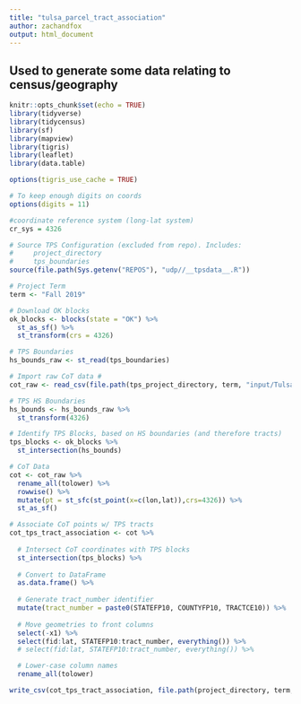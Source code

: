 ```yaml
---
title: "tulsa_parcel_tract_association"
author: zachandfox
output: html_document
---
```


## Used to generate some data relating to census/geography

```r
knitr::opts_chunk$set(echo = TRUE)
library(tidyverse)
library(tidycensus)
library(sf)
library(mapview)
library(tigris)
library(leaflet)
library(data.table)

options(tigris_use_cache = TRUE)

# To keep enough digits on coords
options(digits = 11)

#coordinate reference system (long-lat system)
cr_sys = 4326

# Source TPS Configuration (excluded from repo). Includes:
#     project_directory 
#     tps_boundaries 
source(file.path(Sys.getenv("REPOS"), "udp//__tpsdata__.R"))

# Project Term
term <- "Fall 2019"

```

```r

# Download OK blocks 
ok_blocks <- blocks(state = "OK") %>% 
  st_as_sf() %>% 
  st_transform(crs = 4326)

# TPS Boundaries
hs_bounds_raw <- st_read(tps_boundaries)

# Import raw CoT data #
cot_raw <- read_csv(file.path(tps_project_directory, term, "input/TulsaParcelsNeighborhood.csv"))

```


```r

# TPS HS Boundaries
hs_bounds <- hs_bounds_raw %>% 
  st_transform(4326)

# Identify TPS Blocks, based on HS boundaries (and therefore tracts)
tps_blocks <- ok_blocks %>% 
  st_intersection(hs_bounds) 

# CoT Data
cot <- cot_raw %>%
  rename_all(tolower) %>% 
  rowwise() %>% 
  mutate(pt = st_sfc(st_point(x=c(lon,lat)),crs=4326)) %>% 
  st_as_sf() 

```

```r

# Associate CoT points w/ TPS tracts
cot_tps_tract_association <- cot %>% 
  
  # Intersect CoT coordinates with TPS blocks  
  st_intersection(tps_blocks) %>% 
  
  # Convert to DataFrame
  as.data.frame() %>% 
 
  # Generate tract_number identifier
  mutate(tract_number = paste0(STATEFP10, COUNTYFP10, TRACTCE10)) %>% 
  
  # Move geometries to front columns 
  select(-x1) %>% 
  select(fid:lat, STATEFP10:tract_number, everything()) %>%
  # select(fid:lat, STATEFP10:tract_number, everything()) %>% 

  # Lower-case column names 
  rename_all(tolower)

```

```r

write_csv(cot_tps_tract_association, file.path(project_directory, term, "output/tulsa_parcels_with_tracts/tulsa_parcel_tract_association.csv"))

```

